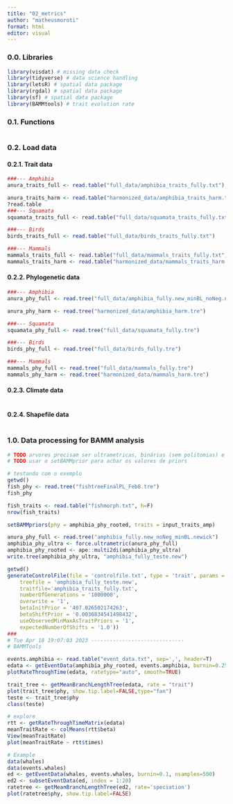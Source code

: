 ```yaml
---
title: "02_metrics"
author: "matheusmoroti"
format: html
editor: visual
---
```


### 0.0. Libraries

```r
library(visdat) # missing data check
library(tidyverse) # data science handling
library(letsR) # spatial data package
library(rgdal) # spatial data package
library(sf) # spatial data package
library(BAMMtools) # trait evolution rate
```

### 0.1. Functions

```r

```

### 0.2. Load data

#### 0.2.1. Trait data

```r
###--- Amphibia
anura_traits_full <- read.table("full_data/amphibia_traits_fully.txt")

anura_traits_harm <- read.table("harmonized_data/amphibia_traits_harm.txt")
?read.table
###--- Squamata
squamata_traits_full <- read.table("full_data/squamata_traits_fully.txt")

###--- Birds
birds_traits_full <- read.table("full_data/birds_traits_fully.txt")

###--- Mammals
mammals_traits_full <- read.table("full_data/mammals_traits_fully.txt")
mammals_traits_harm <- read.table("harmonized_data/mammals_traits_harm.txt")
```

#### 0.2.2. Phylogenetic data
```r
###--- Amphibia
anura_phy_full <- read.tree("full_data/amphibia_fully.new_minBL_noNeg.newick")

anura_phy_harm <- read.tree("harmonized_data/amphibia_harm.tre")

###--- Squamata
squamata_phy_full <- read.tree("full_data/squamata_fully.tre")

###--- Birds
birds_phy_full <- read.tree("full_data/birds_fully.tre")

###--- Mammals
mammals_phy_full <- read.tree("full_data/mammals_fully.tre")
mammals_phy_harm <- read.tree("harmonized_data/mammals_harm.tre")
```

#### 0.2.3. Climate data
```r
```

#### 0.2.4. Shapefile data

```r
```


### 1.0. Data processing for BAMM analysis
```r
# TODO arvores precisam ser ultrametricas, binárias (sem politomias) e sem valor de ramo = 0
# TODO usar o setBAMMprior para achar os valores de priors

# testando com o exemplo
getwd()
fish_phy <- read.tree("fishtreeFinalPL_Feb8.tre")
fish_phy

fish_traits <- read.table("fishmorph.txt", h=F)
nrow(fish_traits)

setBAMMpriors(phy = amphibia_phy_rooted, traits = input_traits_amp)

anura_phy_full <- read.tree("amphibia_fully.new_noNeg_minBL.newick")
amphibia_phy_ultra <- force.ultrametric(anura_phy_full)
amphibia_phy_rooted <- ape::multi2di(amphibia_phy_ultra)
write.tree(amphibia_phy_ultra, "amphibia_fully_teste.new")

getwd()
generateControlFile(file = 'controlfile.txt', type = 'trait', params = list(
    treefile = 'amphibia_fully_teste.new',
    traitfile='amphibia_traits_fully.txt',
    numberOfGenerations = '1000000',
    overwrite = '1',
    betaInitPrior = '407.026502174263',
    betaShiftPrior = '0.0036834541498432',
    useObservedMinMaxAsTraitPriors = '1',
    expectedNumberOfShifts = '1.0'))
### 
# Tue Apr 18 19:07:03 2023 ------------------------------
# BAMMTools

events.amphibia <- read.table("event_data.txt", sep=',', header=T)
edata <- getEventData(amphibia_phy_rooted, events.amphibia, burnin=0.25, type='trait')
plotRateThroughTime(edata, ratetype="auto", smooth=TRUE)

trait_tree <- getMeanBranchLengthTree(edata, rate = "trait")
plot(trait_tree$phy, show.tip.label=FALSE,type="fan")
teste <- trait_tree$phy
class(teste)

# explore
rtt <- getRateThroughTimeMatrix(edata)
meanTraitRate <- colMeans(rtt$beta)
View(meanTraitRate)
plot(meanTraitRate ~ rtt$times)

# Example
data(whales)
data(events.whales)
ed <- getEventData(whales, events.whales, burnin=0.1, nsamples=500)
ed2 <- subsetEventData(ed, index = 1:20)
ratetree <- getMeanBranchLengthTree(ed2, rate='speciation')
plot(ratetree$phy, show.tip.label=FALSE)
```
